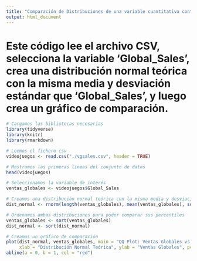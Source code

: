 ```yaml
---
title: "Comparación de Distribuciones de una variable cuantitativa continua"
output: html_document
---
```



# Este código lee el archivo CSV, selecciona la variable 'Global_Sales', crea una distribución normal teórica con la misma media y desviación estándar que 'Global_Sales', y luego crea un gráfico de comparación.


```r
# Cargamos las bibliotecas necesarias
library(tidyverse)
library(knitr)
library(rmarkdown)
```

```r
# Leemos el fichero csv
videojuegos <- read.csv("./vgsales.csv", header = TRUE)

# Mostramos las primeras líneas del conjunto de datos
head(videojuegos)
```

```r
# Seleccionamos la variable de interés
ventas_globales <- videojuegos$Global_Sales

# Creamos una distribución normal teórica con la misma media y desviación estándar
dist_normal <- rnorm(length(ventas_globales), mean(ventas_globales), sd(ventas_globales))

# Ordenamos ambas distribuciones para poder comparar sus percentiles
ventas_globales <- sort(ventas_globales)
dist_normal <- sort(dist_normal)

# Creamos un gráfico de comparación
plot(dist_normal, ventas_globales, main = "QQ Plot: Ventas Globales vs Distribución Normal",
     xlab = "Distribución Normal Teórica", ylab = "Ventas Globales", pch = 16)
abline(a = 0, b = 1, col = "red")
```
